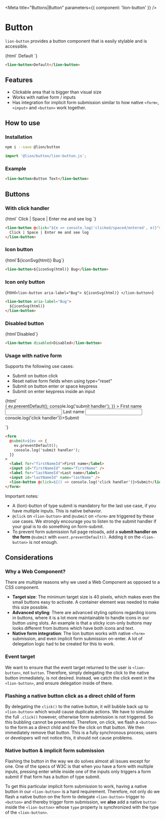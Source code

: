 

<Meta title="Buttons|Button" parameters={{ component: 'lion-button' }} />

# Button

`lion-button` provides a button component that is easily stylable and is accessible.

<Story name="Default">
  {html`
    <lion-button>Default</lion-button>
  `}
</Story>

```html
<lion-button>Default</lion-button>
```

## Features

- Clickable area that is bigger than visual size
- Works with native form / inputs
- Has integration for implicit form submission similar to how native `<form>`, `<input>` and `<button>` work together.

## How to use

### Installation

```sh
npm i --save @lion/button
```

```js
import '@lion/button/lion-button.js';
```

### Example

```html
<lion-button>Button Text</lion-button>
```

## Buttons

### With click handler

<Story name="Handler">
  {html`
    <lion-button @click="${e => console.log('clicked/spaced/entered', e)}">
      Click | Space | Enter me and see log
    </lion-button>
  `}
</Story>

```html
<lion-button @click="${e => console.log('clicked/spaced/entered', e)}">
  Click | Space | Enter me and see log
</lion-button>
```

### Icon button

<Story name="Icon">
  {html`<lion-button>${iconSvg(html)} Bug</lion-button>`}
</Story>

```html
<lion-button>${iconSvg(html)} Bug</lion-button>
```

### Icon only button

<Story name="Icon-only">{html`
  <lion-button aria-label="Bug">
    ${iconSvg(html)}
  </lion-button>
`}</Story>

```html
<lion-button aria-label="Bug">
  ${iconSvg(html)}
</lion-button>
```

### Disabled button

<Story name="Disabled">
  {html`<lion-button disabled>Disabled</lion-button>`}
</Story>

```html
<lion-button disabled>Disabled</lion-button>
```

### Usage with native form

Supports the following use cases:

- Submit on button click
- Reset native form fields when using type="reset"
- Submit on button enter or space keypress
- Submit on enter keypress inside an input

<Story name="Within native form">
  {html`
    <form
      @submit=${ev => {
        ev.preventDefault();
        console.log('submit handler');
      }}
    >
      <label for="firstNameId">First name</label>
      <input id="firstNameId" name="firstName" />
      <label for="lastNameId">Last name</label>
      <input id="lastNameId" name="lastName" />
      <lion-button @click=${() => console.log('click handler')}>Submit</lion-button>
    </form>
  `}
</Story>

```html
<form
  @submit=${ev => {
    ev.preventDefault();
    console.log('submit handler');
  }}
>
  <label for="firstNameId">First name</label>
  <input id="firstNameId" name="firstName" />
  <label for="lastNameId">Last name</label>
  <input id="lastNameId" name="lastName" />
  <lion-button @click=${() => console.log('click handler')}>Submit</lion-button>
</form>
```

Important notes:

- A (lion)-button of type submit is mandatory for the last use case, if you have multiple inputs. This is native behavior.
- `@click` on `<lion-button>` and `@submit` on `<form>` are triggered by these use cases. We strongly encourage you to listen to the submit handler if your goal is to do something on form-submit.
- To prevent form submission full page reloads, add a **submit handler on the form** `@submit` with `event.preventDefault()`. Adding it on the `<lion-button>` is not enough.

## Considerations

### Why a Web Component?

There are multiple reasons why we used a Web Component as opposed to a CSS component.

- **Target size**: The minimum target size is 40 pixels, which makes even the small buttons easy to activate. A container element was needed to make this size possible.
- **Advanced styling**: There are advanced styling options regarding icons in buttons, where it is a lot more maintainable to handle icons in our button using slots. An example is that a sticky icon-only buttons may looks different from buttons which have both icons and text.
- **Native form integration**: The lion button works with native `<form>` submission, and even implicit form submission on-enter. A lot of delegation logic had to be created for this to work.

### Event target

We want to ensure that the event target returned to the user is `<lion-button>`, not `button`. Therefore, simply delegating the click to the native button immediately, is not desired. Instead, we catch the click event in the `<lion-button>`, and ensure delegation inside of there.

### Flashing a native button click as a direct child of form

By delegating the `click()` to the native button, it will bubble back up to `<lion-button>` which would cause duplicate actions. We have to simulate the full `.click()` however, otherwise form submission is not triggered. So this bubbling cannot be prevented.
Therefore, on click, we flash a `<button>` to the form as a direct child and fire the click on that button. We then immediately remove that button. This is a fully synchronous process; users or developers will not notice this, it should not cause problems.

### Native button & implicit form submission

Flashing the button in the way we do solves almost all issues except for one.
One of the specs of W3C is that when you have a form with multiple inputs,
pressing enter while inside one of the inputs only triggers a form submit if that form has a button of type submit.

To get this particular implicit form submission to work, having a native button in our `<lion-button>` is a hard requirement.
Therefore, not only do we flash a native button on the form to delegate `<lion-button>` trigger to `<button>`
and thereby trigger form submission, we **also** add a native `button` inside the `<lion-button>`
whose `type` property is synchronized with the type of the `<lion-button>`.
